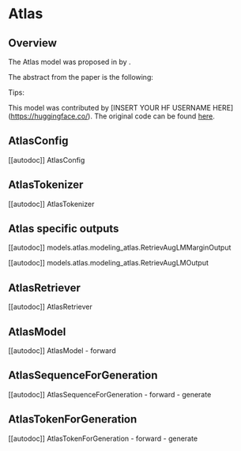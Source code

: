 <!--Copyright 2022 The HuggingFace Team. All rights reserved.

Licensed under the Apache License, Version 2.0 (the "License"); you may not use this file except in compliance with
the License. You may obtain a copy of the License at

http://www.apache.org/licenses/LICENSE-2.0

Unless required by applicable law or agreed to in writing, software distributed under the License is distributed on
an "AS IS" BASIS, WITHOUT WARRANTIES OR CONDITIONS OF ANY KIND, either express or implied. See the License for the
specific language governing permissions and limitations under the License.
-->

# Atlas

## Overview

The Atlas model was proposed in [<INSERT PAPER NAME HERE>](<INSERT PAPER LINK HERE>) by <INSERT AUTHORS HERE>.
<INSERT SHORT SUMMARY HERE>

The abstract from the paper is the following:

*<INSERT PAPER ABSTRACT HERE>*

Tips:

<INSERT TIPS ABOUT MODEL HERE>

This model was contributed by [INSERT YOUR HF USERNAME HERE](https://huggingface.co/<INSERT YOUR HF USERNAME HERE>).
The original code can be found [here](<INSERT LINK TO GITHUB REPO HERE>).


## AtlasConfig

[[autodoc]] AtlasConfig

## AtlasTokenizer

[[autodoc]] AtlasTokenizer

## Atlas specific outputs

[[autodoc]] models.atlas.modeling_atlas.RetrievAugLMMarginOutput

[[autodoc]] models.atlas.modeling_atlas.RetrievAugLMOutput

## AtlasRetriever

[[autodoc]] AtlasRetriever

## AtlasModel

[[autodoc]] AtlasModel
    - forward

## AtlasSequenceForGeneration

[[autodoc]] AtlasSequenceForGeneration
    - forward
    - generate

## AtlasTokenForGeneration

[[autodoc]] AtlasTokenForGeneration
    - forward
    - generate
